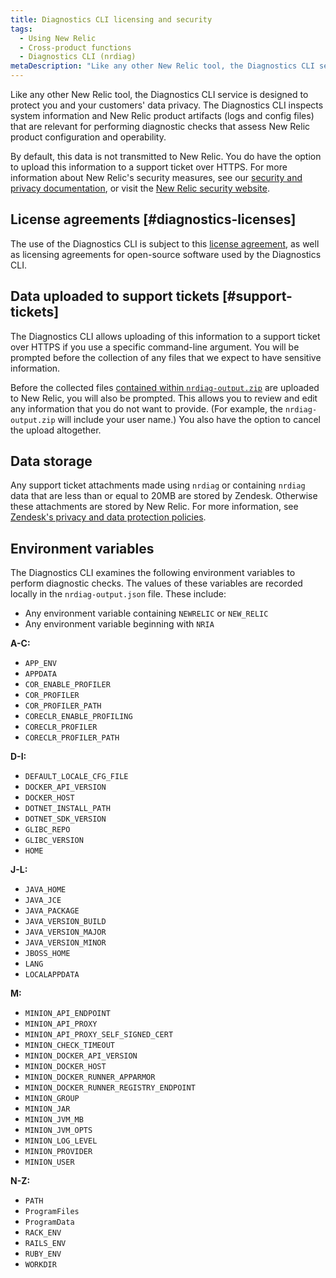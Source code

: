 ```yaml
---
title: Diagnostics CLI licensing and security
tags:
  - Using New Relic
  - Cross-product functions
  - Diagnostics CLI (nrdiag)
metaDescription: "Like any other New Relic tool, the Diagnostics CLI service (nrdiag) is designed to protect you and your customers' data privacy."
---
```


Like any other New Relic tool, the Diagnostics CLI service is designed to protect you and your customers' data privacy. The Diagnostics CLI inspects system information and New Relic product artifacts (logs and config files) that are relevant for performing diagnostic checks that assess New Relic product configuration and operability.

By default, this data is not transmitted to New Relic. You do have the option to upload this information to a support ticket over HTTPS. For more information about New Relic's security measures, see our [security and privacy documentation](/docs/security/security-privacy/data-privacy/data-privacy-new-relic), or visit the [New Relic security website](https://newrelic.com/why-new-relic/security).

## License agreements [#diagnostics-licenses]

The use of the Diagnostics CLI is subject to this [license agreement](/docs/licenses/license-information/other-licenses/new-relic-diagnostics-licenses), as well as licensing agreements for open-source software used by the Diagnostics CLI.

## Data uploaded to support tickets [#support-tickets]

The Diagnostics CLI allows uploading of this information to a support ticket over HTTPS if you use a specific command-line argument. You will be prompted before the collection of any files that we expect to have sensitive information.

Before the collected files [contained within `nrdiag-output.zip`](/docs/using-new-relic/cross-product-functions/diagnostics-cli-nrdiag/interpret-nrdiag-output) are uploaded to New Relic, you will also be prompted. This allows you to review and edit any information that you do not want to provide. (For example, the `nrdiag-output.zip` will include your user name.) You also have the option to cancel the upload altogether.

## Data storage

Any support ticket attachments made using `nrdiag` or containing `nrdiag` data that are less than or equal to 20MB are stored by Zendesk. Otherwise these attachments are stored by New Relic. For more information, see [Zendesk's privacy and data protection policies](https://www.zendesk.com/company/privacy-and-data-protection/).

## Environment variables

The Diagnostics CLI examines the following environment variables to perform diagnostic checks. The values of these variables are recorded locally in the `nrdiag-output.json` file. These include:

* Any environment variable containing `NEWRELIC` or `NEW_RELIC`
* Any environment variable beginning with `NRIA`

**A-C:**

* `APP_ENV`
* `APPDATA`
* `COR_ENABLE_PROFILER`
* `COR_PROFILER`
* `COR_PROFILER_PATH`
* `CORECLR_ENABLE_PROFILING`
* `CORECLR_PROFILER`
* `CORECLR_PROFILER_PATH`

**D-I:**

* `DEFAULT_LOCALE_CFG_FILE`
* `DOCKER_API_VERSION`
* `DOCKER_HOST`
* `DOTNET_INSTALL_PATH`
* `DOTNET_SDK_VERSION`
* `GLIBC_REPO`
* `GLIBC_VERSION`
* `HOME`

**J-L:**

* `JAVA_HOME`
* `JAVA_JCE`
* `JAVA_PACKAGE`
* `JAVA_VERSION_BUILD`
* `JAVA_VERSION_MAJOR`
* `JAVA_VERSION_MINOR`
* `JBOSS_HOME`
* `LANG`
* `LOCALAPPDATA`

**M:**

* `MINION_API_ENDPOINT`
* `MINION_API_PROXY`
* `MINION_API_PROXY_SELF_SIGNED_CERT`
* `MINION_CHECK_TIMEOUT`
* `MINION_DOCKER_API_VERSION`
* `MINION_DOCKER_HOST`
* `MINION_DOCKER_RUNNER_APPARMOR`
* `MINION_DOCKER_RUNNER_REGISTRY_ENDPOINT`
* `MINION_GROUP`
* `MINION_JAR`
* `MINION_JVM_MB`
* `MINION_JVM_OPTS`
* `MINION_LOG_LEVEL`
* `MINION_PROVIDER`
* `MINION_USER`

**N-Z:**

* `PATH`
* `ProgramFiles`
* `ProgramData`
* `RACK_ENV`
* `RAILS_ENV`
* `RUBY_ENV`
* `WORKDIR`
